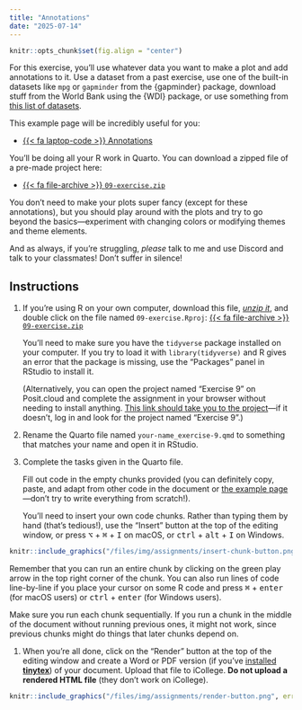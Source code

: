 ```yaml
---
title: "Annotations"
date: "2025-07-14"
---
```


```r
knitr::opts_chunk$set(fig.align = "center")
```

For this exercise, you'll use whatever data you want to make a plot and add annotations to it. Use a dataset from a past exercise, use one of the built-in datasets like `mpg` or `gapminder` from the {gapminder} package, download stuff from the World Bank using the {WDI} package, or use something from [this list of datasets](/resource/data.qmd).

This example page will be incredibly useful for you:

- [{{< fa laptop-code >}} Annotations](/example/09-example.qmd)

You'll be doing all your R work in Quarto. You can download a zipped file of a pre-made project here:

- [{{< fa file-archive >}} `09-exercise.zip`](/projects/09-exercise.zip)

You don't need to make your plots super fancy (except for these annotations), but you should play around with the plots and try to go beyond the basics—experiment with changing colors or modifying themes and theme elements.

And as always, if you're struggling, *please* talk to me and use Discord and talk to your classmates! Don't suffer in silence!


## Instructions

1. If you're using R on your own computer, download this file, [*unzip it*](/resource/unzipping.qmd), and double click on the file named `09-exercise.Rproj`: [{{< fa file-archive >}} `09-exercise.zip`](/projects/09-exercise.zip)

   You'll need to make sure you have the `tidyverse` package installed on your computer. If you try to load it with `library(tidyverse)` and R gives an error that the package is missing, use the "Packages" panel in RStudio to install it.

   (Alternatively, you can open the project named "Exercise 9" on Posit.cloud and complete the assignment in your browser without needing to install anything. [This link should take you to the project](https://posit.cloud/spaces/660084/content/10555600)—if it doesn't, log in and look for the project named "Exercise 9".)

2. Rename the Quarto file named `your-name_exercise-9.qmd` to something that matches your name and open it in RStudio.

3. Complete the tasks given in the Quarto file. 

   Fill out code in the empty chunks provided (you can definitely copy, paste, and adapt from other code in the document or [the example page](/example/09-example.qmd)—don't try to write everything from scratch!).

   You'll need to insert your own code chunks. Rather than typing them by hand (that's tedious!), use the "Insert" button at the top of the editing window, or press  <kbd>⌥</kbd> + <kbd>⌘</kbd> + <kbd>I</kbd> on macOS, or <kbd>ctrl</kbd> + <kbd>alt</kbd> + <kbd>I</kbd> on Windows.

```r
knitr::include_graphics("/files/img/assignments/insert-chunk-button.png", error = FALSE)
```

   Remember that you can run an entire chunk by clicking on the green play arrow in the top right corner of the chunk. You can also run lines of code line-by-line if you place your cursor on some R code and press <kbd>⌘</kbd> + <kbd>enter</kbd> (for macOS users) or <kbd>ctrl</kbd> + <kbd>enter</kbd> (for Windows users).

   Make sure you run each chunk sequentially. If you run a chunk in the middle of the document without running previous ones, it might not work, since previous chunks might do things that later chunks depend on.

1. When you're all done, click on the "Render" button at the top of the editing window and create a Word or PDF version (if you've [installed **tinytex**](/resource/install.qmd#install-tinytex)) of your document. Upload that file to iCollege. **Do not upload a rendered HTML file** (they don't work on iCollege).

```r
knitr::include_graphics("/files/img/assignments/render-button.png", error = FALSE)
```
